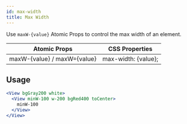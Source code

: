 ```yaml
---
id: max-width
title: Max Width
---
```


Use `maxW-{value}` Atomic Props to control the max width of an element.

| Atomic Props                | CSS Properties      |
| --------------------------- | ------------------- |
| maxW-{value} / maxW={value} | max-width: {value}; |

## Usage

```jsx live
<View bgGray200 white>
  <View minW-100 w-200 bgRed400 toCenter>
    minW-100
  </View>
</View>
```
